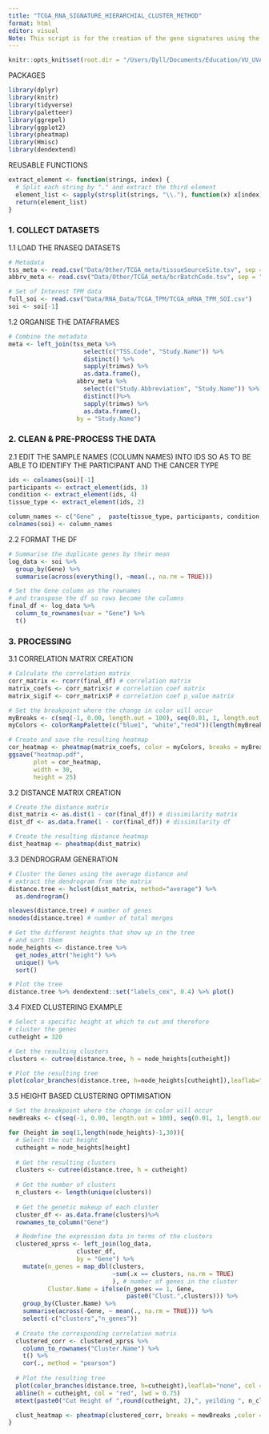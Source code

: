 ```yaml
---
title: "TCGA_RNA_SIGNATURE_HIERARCHIAL_CLUSTER_METHOD"
format: html
editor: visual
Note: This script is for the creation of the gene signatures using the metagene clustering approach.
---
```


```r
knitr::opts_knit$set(root.dir = "/Users/Dyll/Documents/Education/VU_UVA/Internship/Epigenetics/Janssen_Group-UMCUtrecht/Main_Project")
```

PACKAGES

```r
library(dplyr)
library(knitr)
library(tidyverse) 
library(paletteer)
library(ggrepel)
library(ggplot2)
library(pheatmap)
library(Hmisc)
library(dendextend)
```

REUSABLE FUNCTIONS

```r
extract_element <- function(strings, index) {
  # Split each string by "." and extract the third element
  element_list <- sapply(strsplit(strings, "\\."), function(x) x[index])
  return(element_list)
}
```

### 1. COLLECT DATASETS

1.1 LOAD THE RNASEQ DATASETS

```r
# Metadata
tss_meta <- read.csv("Data/Other/TCGA_meta/tissueSourceSite.tsv", sep = "\t")
abbrv_meta <- read.csv("Data/Other/TCGA_meta/bcrBatchCode.tsv", sep = "\t")

# Set of Interest TPM data
full_soi <- read.csv("Data/RNA_Data/TCGA_TPM/TCGA_mRNA_TPM_SOI.csv")
soi <- soi[-1]
```

1.2 ORGANISE THE DATAFRAMES

```r

# Combine the metadata
meta <- left_join(tss_meta %>% 
                     select(c("TSS.Code", "Study.Name")) %>% 
                     distinct() %>% 
                     sapply(trimws) %>% 
                     as.data.frame(),
                   abbrv_meta %>%
                     select(c("Study.Abbreviation", "Study.Name")) %>% 
                     distinct()%>% 
                     sapply(trimws) %>% 
                     as.data.frame(), 
                   by = "Study.Name")

```

### 2. CLEAN & PRE-PROCESS THE DATA

2.1 EDIT THE SAMPLE NAMES (COLUMN NAMES) INTO IDS SO AS TO BE ABLE TO IDENTIFY THE PARTICIPANT AND THE CANCER TYPE
```r
ids <- colnames(soi)[-1]
participants <- extract_element(ids, 3)
condition <- extract_element(ids, 4)
tissue_type <- extract_element(ids, 2)

column_names <- c("Gene" ,  paste(tissue_type, participants, condition, sep = "."))
colnames(soi) <- column_names
```

2.2 FORMAT THE DF
```r
# Summarise the duplicate genes by their mean
log_data <- soi %>% 
  group_by(Gene) %>%
  summarise(across(everything(), ~mean(., na.rm = TRUE)))

# Set the Gene column as the rownames
# and transpose the df so rows become the columns
final_df <- log_data %>%
  column_to_rownames(var = "Gene") %>% 
  t()
```


### 3. PROCESSING

3.1 CORRELATION MATRIX CREATION
```r
# Calculate the correlation matrix 
corr_matrix <- rcorr(final_df) # correlation matrix
matrix_coefs <- corr_matrix$r # correlation coef matrix
matrix_sigif <- corr_matrix$P # correlation coef p_value matrix

# Set the breakpoint where the change in color will occur 
myBreaks <- c(seq(-1, 0.00, length.out = 100), seq(0.01, 1, length.out = 100))
myColors <- colorRampPalette(c("blue1", "white","red4"))(length(myBreaks) - 1)

# Create and save the resulting heatmap
cor_heatmap <- pheatmap(matrix_coefs, color = myColors, breaks = myBreaks)
ggsave("heatmap.pdf",   
       plot = cor_heatmap,
       width = 30,
       height = 25)
```

3.2 DISTANCE MATRIX CREATION
```r
# Create the distance matrix
dist_matrix <- as.dist(1 - cor(final_df)) # dissimilarity matrix
dist_df <- as.data.frame(1 - cor(final_df)) # dissimilarity df

# Create the resulting distance heatmap
dist_heatmap <- pheatmap(dist_matrix)
```

3.3 DENDROGRAM GENERATION
```r
# Cluster the Genes using the average distance and
# extract the dendrogram from the matrix 
distance.tree <- hclust(dist_matrix, method="average") %>%
  as.dendrogram()

nleaves(distance.tree) # number of genes
nnodes(distance.tree) # number of total merges

# Get the different heights that show up in the tree
# and sort them
node_heights <- distance.tree %>% 
  get_nodes_attr("height") %>% 
  unique() %>% 
  sort()

# Plot the tree
distance.tree %>% dendextend::set("labels_cex", 0.4) %>% plot()
```
3.4 FIXED CLUSTERING EXAMPLE 
```r
# Select a specific height at which to cut and therefore
# cluster the genes
cutheight = 320

# Get the resulting clusters
clusters <- cutree(distance.tree, h = node_heights[cutheight])

# Plot the resulting tree
plot(color_branches(distance.tree, h=node_heights[cutheight]),leaflab="none", col = paletteer_c("grDevices::Terrain 2", length(unique(clusters))))
```
3.5 HEIGHT BASED CLUSTERING OPTIMISATION
```r
# Set the breakpoint where the change in color will occur 
newBreaks <- c(seq(-1, 0.00, length.out = 100), seq(0.01, 1, length.out = 100))

for (height in seq(1,length(node_heights)-1,30)){
  # Select the cut height 
  cutheight = node_heights[height]
  
  # Get the resulting clusters
  clusters <- cutree(distance.tree, h = cutheight)
  
  # Get the number of clusters
  n_clusters <- length(unique(clusters))
  
  # Get the genetic makeup of each cluster
  cluster_df <- as.data.frame(clusters)%>%
  rownames_to_column("Gene")

  # Redefine the expression data in terms of the clusters
  clustered_xprss <- left_join(log_data,
                   cluster_df,
                   by = "Gene") %>% 
    mutate(n_genes = map_dbl(clusters, 
                             ~sum(.x == clusters, na.rm = TRUE)
                             ), # number of genes in the cluster
           Cluster.Name = ifelse(n_genes == 1, Gene, 
                                 paste0("Clust.",clusters))) %>% 
    group_by(Cluster.Name) %>%
    summarise(across(-Gene, ~ mean(., na.rm = TRUE))) %>% 
    select(-c("clusters","n_genes"))
  
  # Create the corresponding correlation matrix
  clustered_corr <- clustered_xprss %>% 
    column_to_rownames("Cluster.Name") %>% 
    t() %>% 
    cor(., method = "pearson")
  
  # Plot the resulting tree
  plot(color_branches(distance.tree, h=cutheight),leaflab="none", col = paletteer_c("grDevices::Terrain 2", length(unique(clusters))), main = " Hierarchical clustering (average method)")
  abline(h = cutheight, col = "red", lwd = 0.75)
  mtext(paste0("Cut Height of ",round(cutheight, 2),", yeilding ", n_clusters, " clusters"), side = 3, line = 0.5, cex = 0.8, adj = 0.5)

  clust_heatmap <- pheatmap(clustered_corr, breaks = newBreaks ,color = myColors)
}
```


